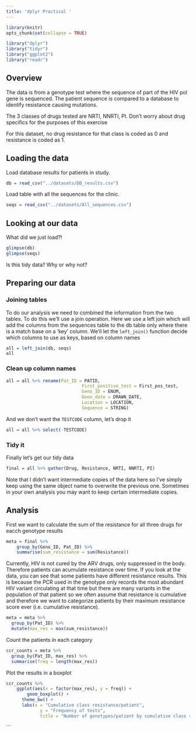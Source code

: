 ```yaml
---
title: 'dplyr Practical '
---
```


```r
library(knitr)
opts_chunk$set(collapse = TRUE)
```


```r
library("dplyr")
library("tidyr")
library("ggplot2")
library("readr")
```

## Overview

The data is from a genotype test where the sequence of part of the HIV pol gene is sequenced. The patient sequence is compared to a database to identify resistance causing mutations. 

The 3 classes of drugs tested are NRTI, NNRTI, PI. Don't worry about drug specifics for the purposes of this exercise 

For this dataset, no drug resistance for that class is coded as 0 and resistance is coded as 1.

## Loading the data

Load database results for patients in study.
```r
db = read_csv("../datasets/DB_results.csv")
```

Load table with all the sequences for the clinic.
```r
seqs = read_csv("../datasets/All_sequences.csv")
```

## Looking at our data

What did we just load?!

```r
glimpse(db)
glimpse(seqs)
```

Is this tidy data? Why or why not?

## Preparing our data

### Joining tables
To do our analysis we need to combined the information from the two tables. To do this we'll use a join operation.  Here we use a left join which will add the columns from the sequences table to the db table only where there is a match base on a 'key' column. We'll let the `left_join()` function decide which columns to use as keys, based on column names

```r
all = left_join(db, seqs)
all
```


### Clean up column names

```r
all = all %>% rename(Pat_ID = PATID, 
							 First_positive_test = First_pos_test, 
							 Geno_ID = ENUM,
							 Geno_date = DRAWN_DATE,
							 Location = LOCATION,
							 Sequence = STRING)
```

And we don't want the `TESTCODE` column, let's drop it
```r
all = all %>% select(-TESTCODE)
```

### Tidy it

Finally let's get our tidy data
```r
final = all %>% gather(Drug, Resistance, NRTI, NNRTI, PI)
```

Note that I didn't want intermediate copies of the data here so I've simply keep using the same object name to overwrite the previous one.  Sometimes in your own analysis you may want to keep certain intermediate copies.


## Analysis

First we want to calculate the sum of the resistance for all three drugs for eacch genotype results
```r
meta = final %>% 
	group_by(Geno_ID, Pat_ID) %>% 
	summarise(sum_resistance = sum(Resistance))
```

Currently, HIV is not cured by the ARV drugs, only suppressed in the body. Therefore patients can acumulate resistance over time.
If you look at the data, you can see that some patients have different resistance results. 
This is because the PCR used in the genotype only records the most abundant HIV variant circulating at that time but there are
many variants in the population of that patient so we often assume that resistance is cumulative and therefore we want to 
categorize patients by their maximum resistance score ever (i.e. cumulative resistance).

```r
meta = meta %>%
  group_by(Pat_ID) %>%
  mutate(max_res = max(sum_resistance))
```


Count the patients in each category
```r
ccr_counts = meta %>% 
  group_by(Pat_ID, max_res) %>%
  summarise(freq = length(max_res)) 
```

Plot the results in a boxplot
```r
ccr_counts %>% 
	ggplot(aes(x = factor(max_res), y = freq)) +
		geom_boxplot() +
	  theme_bw() +
	  labs(x = "Cumulative class resistance/patient",
	  		 y = "Frequency of tests",
	  		 title = "Number of genotypes/patient by cumulative class resistance")
```



```